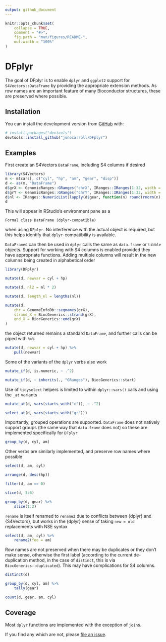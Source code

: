 ```yaml
---
output: github_document
---
```


<!-- README.md is generated from README.Rmd. Please edit that file -->

```r
knitr::opts_chunk$set(
    collapse = TRUE,
    comment = "#>",
    fig.path = "man/figures/README-",
    out.width = "100%"
)
```
# DFplyr

<!-- badges: start -->
<!-- badges: end -->

The goal of DFplyr is to enable `dplyr` and `ggplot2` support for
`S4Vectors::DataFrame` by providing the appropriate extension methods. As row
names are an important feature of many Bioconductor structures, these are
preserved where possible.

## Installation

You can install the development version from [GitHub](https://github.com/) with:

``` r
# install.packages("devtools")
devtools::install_github("jonocarroll/DFplyr")
```
## Examples

First create an S4Vectors `DataFrame`, including S4 columns if desired

```r
library(S4Vectors)
m <- mtcars[, c("cyl", "hp", "am", "gear", "disp")]
d <- as(m, "DataFrame")
d$grX <- GenomicRanges::GRanges("chrX", IRanges::IRanges(1:32, width = 10))
d$grY <- GenomicRanges::GRanges("chrY", IRanges::IRanges(1:32, width = 10))
d$nl <- IRanges::NumericList(lapply(d$gear, function(n) round(rnorm(n), 2)))
d
```

This will appear in RStudio's environment pane as a 

```
Formal class DataFrame (dplyr-compatible)
``` 

when using `DFplyr`. No interference with the actual object is required, but
this helps identify that `dplyr`-compatibility is available.

`DataFrame`s can then be used in `dplyr` calls the same as `data.frame` or
`tibble` objects. Support for working with S4 columns is enabled provided they
have appropriate functions. Adding multiple columns will result in the new
columns being created in alphabetical order

```r
library(DFplyr)

mutate(d, newvar = cyl + hp)

mutate(d, nl2 = nl * 2)

mutate(d, length_nl = lengths(nl))

mutate(d,
    chr = GenomeInfoDb::seqnames(grX),
    strand_X = BiocGenerics::strand(grX),
    end_X = BiocGenerics::end(grX)
)
```

the object returned remains a standard `DataFrame`, and further calls can be 
piped with `%>%`


```r
mutate(d, newvar = cyl + hp) %>%
    pull(newvar)
```

Some of the variants of the `dplyr` verbs also work

```r
mutate_if(d, is.numeric, ~ .^2)

mutate_if(d, ~ inherits(., "GRanges"), BiocGenerics::start)
```

Use of `tidyselect` helpers is limited to within `dplyr::vars()` calls and using 
the `_at` variants

```r
mutate_at(d, vars(starts_with("c")), ~ .^2)

select_at(d, vars(starts_with("gr")))
```

Importantly, grouped operations are supported. `DataFrame` does not 
natively support groups (the same way that `data.frame` does not) so these
are implemented specifically for `DFplyr`

```r
group_by(d, cyl, am)
```

Other verbs are similarly implemented, and preserve row names where possible

```r
select(d, am, cyl)

arrange(d, desc(hp))

filter(d, am == 0)

slice(d, 3:6)

group_by(d, gear) %>%
    slice(1:2)
```

`rename` is itself renamed to `rename2` due to conflicts between {dplyr} and 
{S4Vectors}, but works in the {dplyr} sense of taking `new = old` replacements 
with NSE syntax

```r
select(d, am, cyl) %>%
    rename2(foo = am)
```

Row names are not preserved when there may be duplicates or they don't make
sense, otherwise the first label (according to the current de-duplication
method, in the case of `distinct`, this is via `BiocGenerics::duplicated`). This
may have complications for S4 columns.

```r
distinct(d)

group_by(d, cyl, am) %>%
    tally(gear)

count(d, gear, am, cyl)
```

## Coverage

Most `dplyr` functions are implemented with the exception of `join`s. 

If you find any which are not, please [file an issue](https://github.com/jonocarroll/DFplyr/issues/new).
